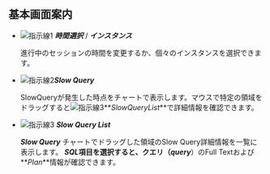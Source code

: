 ## 基本画面案内

<ProdImg img='db-slow-query.png' desc='slow query'/>

-   ![指示線1](/img/number-01.png) **_時間選択_** / **_インスタンス_**

    進行中のセッションの時間を変更するか、個々のインスタンスを選択できます。

-   ![指示線2](/img/number-02.png)**_Slow Query_**

    SlowQueryが発生した時点をチャートで表示します。マウスで特定の領域をドラッグすると![指示線3](/img/number-03.png)**_SlowQueryList_**で詳細情報を確認できます。

-   ![指示線3](/img/number-03.png) **_Slow Query List_**

    **_Slow Query_** チャートでドラッグした領域のSlow Query詳細情報を一覧に表示します。 **_SQL_**項目を選択すると、クエリ（**_query_**）のFull Textおよび**_Plan_**情報が確認できます。
